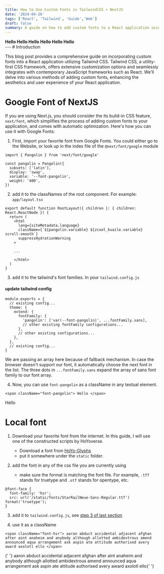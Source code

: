 ```yaml
---
title: How to Use Custom Fonts in TailwindCSS + NextJS
date: '2024-04-26'
tags: ['React', 'Tailwind', 'Guide','Web']
draft: false
summary: A guide on how to add custom fonts to a React application using Tailwind CSS.
---
```


<div className="grid grid-cols-3 gap-3">
  <b className="font-mono text-4xl"> Hello </b>
  <b className="font-zzz text-4xl"> Hello </b>
  <b className="font-zzz2 text-4xl"> Hello </b>
  <b className="font-starrail text-4xl"> Hello </b>
  <b className="font-teyvat text-4xl"> Hello </b>
  <b className="font-fontaine text-4xl"> Hello </b>
</div>
--- # Introduction

This blog post provides a comprehensive guide on incorporating custom fonts into a React application utilizing Tailwind CSS.
Tailwind CSS, a utility-first CSS framework, offers extensive customization options and seamlessly integrates with contemporary JavaScript frameworks such as React.
We'll delve into various methods of adding custom fonts, enhancing the aesthetics and user experience of your React application.

# Google Font of NextJS

If you are using Next.js, you should consider the its build-in CSS feature, `next/font`, which simplifies the process of adding custom fonts to your application, and comes with automatic optimization.
Here's how you can use it with Google Fonts:

1. First, import your favorite font from Google Fonts. You could either go to the Website, or look up in the index file of the `@next/font/google` module

```
import { Pangolin } from 'next/font/google'

const pangolin = Pangolin({
  subsets: ['latin'],
  display: 'swap',
  variable: '--font-pangolin',
  weight: '400',
})

```

2. add it to the classNames of the root component. For example: `app/layout.tsx`

```
export default function RootLayout({ children }: { children: React.ReactNode }) {
  return (
    <html
      lang={siteMetadata.language}
      className={`${pangolin.variable} ${zcool_kuaile.variable} scroll-smooth`}
      suppressHydrationWarning
    >

    ...

    </html>
  )
}
```

3. add it to the tailwind's font families. In your `tailwind.config.js`

#### update tailwind config

```
module.exports = {
  // existing config...
  theme: {
    extend: {
      fontFamily: {
        'pangolin': ['var(--font-pangolin)', ...fontFamily.sans],
        // other existing fontFamily configurations...
      },
      // other existing configurations...
    },
  },
  // existing config...
}
```

We are passing an array here because of fallback mechanism. In case the browser doesn't support our font, it automatically choose the next font in the list.
The three dots in `...fontFamily.sans` expand the array of sans font family to our font array.

4. Now, you can use `font-pangolin` as a className in any textual element.

```
<span className="font-pangolin"> Hello </span>
```

<span className="font-sans"> Hello </span>

# Local font

1. Download your favorite font from the internet. In this guide, I will use one of the constructed scripts by HoYoverse.

   - Download a font from [HoYo-Glyphs](https://github.com/SpeedyOrc-C/HoYo-Glyphs)
   - put it somewhere under the `static` folder.

2. add the font in any of the css file you are currently using
   - make sure the format is matching the font file. For example, `.tff` stands for truetype and `.otf` stands for opentype, etc.

```
@font-face {
  font-family: 'hsr';
  src: url('/static/fonts/StarRailNeue-Sans-Regular.ttf') format('truetype');
}
```

3. add it to `tailwind.config.js`, see [step 3 of last section](#update-tailwind-config)

4. use it as a className

```
<span className="font-hsr"> aaron abduct accidental adjacent afghan after aint anaheim and anybody although allotted ambidextrous amend announced aqua arrangement ask aspin ate attitude authorised avery award axolotl ello </span>
```

<span className="font-starrail">
  {' '}
  aaron abduct accidental adjacent afghan after aint anaheim and anybody although allotted ambidextrous
  amend announced aqua arrangement ask aspin ate attitude authorised avery award axolotl ello{' '}
</span>
